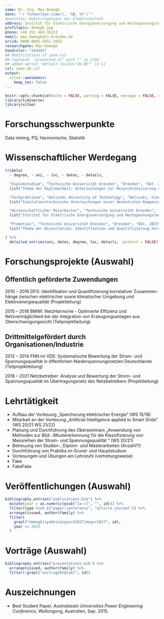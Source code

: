 ```yaml
---
name: Dr.-Ing. Max Domagk
date: "`r format(Sys.time(), '%B, %Y')`"
#position: Doktoringenieur der Elektrotechnik
address: Institut für Elektrische Energieversorgung und Hochspannungstechnik, Technische Universität Dresden
profilepic: domagk.jpg
phone: +49 351 463-35223
email: max.domagk@tu-dresden.de
orcid: 0000-0001-5951-2033
researchgate: Max-Domagk
headcolor: "414141"
## Modifications of ieee.csl
## replaced  "presented at" with "" in L193
## added option "default-locale="de-DE"" in L2
csl: ieee_de.csl
output:
  vitae::awesomecv:
    keep_tex: false
---
```


```r
knitr::opts_chunk$set(echo = FALSE, warning = FALSE, message = FALSE, cache = FALSE)
library(tidyverse)
library(vitae)
```

# Forschungsschwerpunkte

Data mining, PQ, Harmonische, Statistik

# Wissenschaftlicher Werdegang

```r
tribble(
  ~ degree, ~ uni, ~ loc, ~ dates, ~ details,

  "Diplomstudium", "Technische Universität Dresden", "Dresden", "Okt. 2004 - Dez. 2009",
  list("Thema der Diplomarbeit: Untersuchungen zur Resynchronisierung von Stördatenaufzeichnungen und zur Identifikation von Parametern unsymmetrischer Freileitungen am Dynamischen Netzmodell"),

  "Fachpraktikum", "Helsinki University of Technology", "Helsinki, Finnland", "Apr. 2008 - Sep. 2008",
  list("Simulationstechnische Untersuchungen einer dezentralen Kompensation kapazitiver Erdschlussströme im Department of Electrical Power Systems (Prof. Matti Lethonen)"),

  "Wissenschaftlicher Mitarbeiter", "Technische Universität Dresden", "Dresden", "seit Jan. 2010",
  list("Institut für Elektrische Energieversorgung und Hochspannungstechnik am Lehrstuhl für Elektroenergieversorgung (Prof. Peter Schegner)"),

  "Promotion", "Technische Universität Dresden", "Dresden", "Okt. 2015",
  list("Thema der Dissertation: Identifikation und Quantifizierung korrelativer Zusammenhänge zwischen elektrischer sowie klimatischer Umgebung und Elektroenergiequalität (\\href{https://nbn-resolving.org/urn:nbn:de:bsz:14-qucosa-211866}{https://nbn-resolving.org/urn:nbn:de:bsz:14-qucosa-211866})")

) %>%
  detailed_entries(uni, dates, degree, loc, details, .protect = FALSE)
```

# Forschungsprojekte (Auswahl)

## Öffentlich geförderte Zuwendungen

2010 – 2016 DFG: Identifikation und Quantifizierung korrelativer Zusammen- hänge zwischen elektrischer sowie klimatischer Umgebung und Elektroenergiequalität (Projektleitung)

2015 – 2018 BMWI: NetzHarmonie - Optimierte Effizienz und Netzverträglichkeit bei der Integration von Erzeugungsanlagen aus Oberschwingungssicht (Teilprojektleitung)


## Drittmittelgefördert durch Organisationen/Industrie

2012 – 2014 FNN im VDE: Systematische Bewertung der Strom- und Spannungsqualität in öffentlichen Niederspannungsnetzen Deutschlands (Teilprojektleitung)

2018 – 2021 Netzbetreiber: Analyse und Bewertung der Strom- und Spannungsqualität im Übertragungsnetz des Netzbetreibers (Projektleitung)

# Lehrtätigkeit

- Aufbau der Vorlesung „Speicherung elektrischer Energie“ (WS 15/16)
- Mitarbeit an der Vorlesung „Artificial Intelligence applied to Smart Grids“ (WS 20/21 WS 21/22)
- Planung und Durchführung des Oberseminars „Anwendung von Methoden zur Bild- /Mustererkennung für die Klassifizierung von Messreihen der Strom- und Spannungsqualität “ (WS 20/21)
- Betreuung von Studien-, Diplom- und Masterarbeiten (Anzahl?!)
- Durchführung von Praktika im Grund- und Hauptstudium
- Vorlesungen und Übungen am Lehrstuhl (vertretungsweise)
- Fake
- FakeFake

# Veröffentlichungen (Auswahl)

```r
bibliography_entries("publications.bib") %>%
  mutate(year = as.numeric(gsub("[a-z]", "", id))) %>%
  filter(type %in% c("paper-conference", "article-journal")) %>%
  arrange(issued, author$family) %>%
  filter(
    grepl("domagk|zyabkina|gasch2017|meyer2017", id),
    year >= 2015
  )
```

# Vorträge (Auswahl)

```r
bibliography_entries("presentations.bib") %>%
  arrange(issued, author$family) %>%
  filter(!grepl("vortrag2018[ab]", id))
```

# Auszeichnungen

* Best Student Paper, *Australasian Universities Power Engineering Conference*,  Wollongong, Australien, Sep. 2015.
